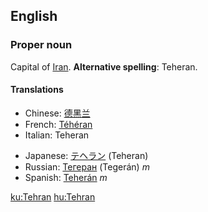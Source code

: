 ==English==

===Proper noun===

Capital of [[Iran]].  '''Alternative spelling''': Teheran.

====Translations====
{{top}}
*Chinese: [[德黑兰]]
*French: [[Téhéran]]
*Italian: Teheran
{{mid}}
*Japanese: [[テヘラン]] (Teheran)
*Russian: [[Тегеран]] (Tegerán) ''m''
*Spanish: [[Teherán]] ''m''
{{bottom}}

[[ku:Tehran]]
[[hu:Tehran]]